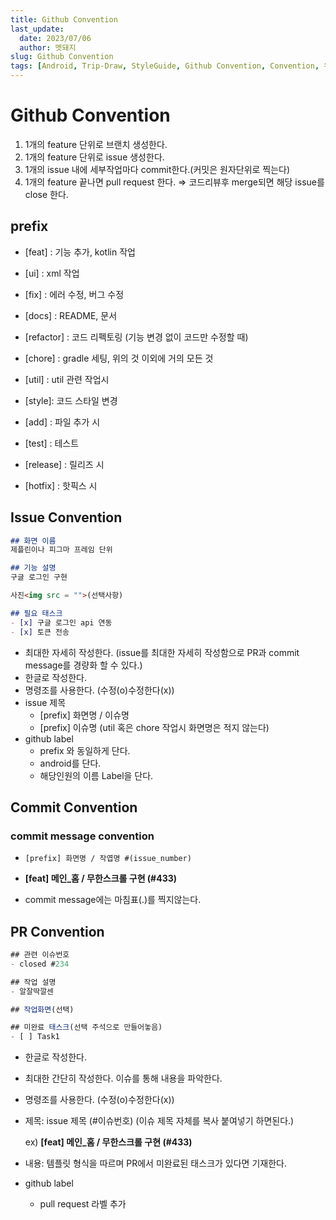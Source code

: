```yaml
---
title: Github Convention
last_update:
  date: 2023/07/06
  author: 멧돼지
slug: Github Convention
tags: [Android, Trip-Draw, StyleGuide, Github Convention, Convention, 우아한테크코스, 우테코, 멧돼지, 핑구, 수달]
---
```


# Github Convention 

1. 1개의 feature 단위로 브랜치 생성한다.
2. 1개의 feature 단위로 issue 생성한다.
3. 1개의 issue 내에 세부작업마다 commit한다.(커밋은 원자단위로 찍는다)
4. 1개의 feature 끝나면 pull request 한다. ⇒ 코드리뷰후 merge되면 해당 issue를 close 한다.

## prefix
  - [feat] : 기능 추가, kotlin 작업

  - [ui] : xml 작업

  - [fix] : 에러 수정, 버그 수정

  - [docs] : README, 문서

  - [refactor] : 코드 리펙토링 (기능 변경 없이 코드만 수정할 때)

  - [chore] : gradle 세팅, 위의 것 이외에 거의 모든 것

  - [util] : util 관련 작업시

  - [style]: 코드 스타일 변경

  - [add] : 파일 추가 시

  - [test] : 테스트
    
  - [release] : 릴리즈 시

  - [hotfix] : 핫픽스 시 


## Issue Convention

```markdown
## 화면 이름
제플린이나 피그마 프레임 단위

## 기능 설명
구글 로그인 구현

사진<img src = "">(선택사항)

## 필요 태스크
- [x] 구글 로그인 api 연동
- [x] 토큰 전송
```

- 최대한 자세히 작성한다. (issue를 최대한 자세히 작성함으로 PR과 commit message를 경량화 할 수 있다.)
- 한글로 작성한다.
- 명령조를 사용한다. (수정(o)수정한다(x))
- issue 제목
  - [prefix] 화면명 / 이슈명
  - [prefix] 이슈명 (util 혹은 chore 작업시 화면명은 적지 않는다)
- github label
  - prefix 와 동일하게 단다.
  - android를 단다.
  - 해당인원의 이름 Label을 단다.



## Commit Convention

### commit message convention

- `[prefix] 화면명 / 작엽명 #(issue_number)`

- **[feat] 메인_홈 / 무한스크롤 구현 (#433)**

- commit message에는 마침표(.)를 찍지않는다. 


## PR Convention

```jsx
## 관련 이슈번호
- closed #234

## 작업 설명
- 알잘딱깔센

## 작업화면(선택)

## 미완료 태스크(선택 주석으로 만들어놓음)
- [ ] Task1
```

- 한글로 작성한다.

- 최대한 간단히 작성한다. 이슈를 통해 내용을 파악한다. 

- 명령조를 사용한다. (수정(o)수정한다(x))

- 제목: issue 제목 (#이슈번호)   (이슈 제목 자체를 복사 붙여넣기 하면된다.)

  ex) **[feat] 메인_홈 / 무한스크롤 구현 (#433)**

- 내용: 템플릿 형식을 따르며 PR에서 미완료된 태스크가 있다면 기재한다.

- github label

  - pull request 라벨 추가 
